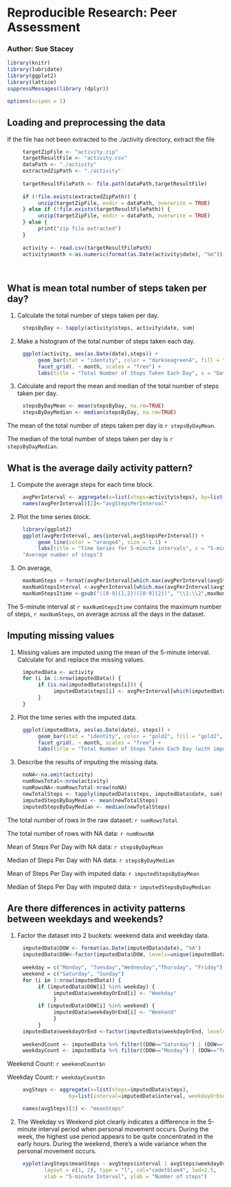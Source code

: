 # Reproducible Research: Peer Assessment

### Author:  Sue Stacey

```r
library(knitr)
library(lubridate)
library(ggplot2)
library(lattice)
suppressMessages(library (dplyr))

options(scipen = 1)
```

## Loading and preprocessing the data
If the file has not been extracted to the ./activity directory, extract the file
```r
     targetZipFile <- "activity.zip"
     targetResultFile <- "activity.csv"
     dataPath <- "./activity"
     extractedZipPath <- "./activity"
     
     targetResultFilePath <- file.path(dataPath,targetResultFile)
     
     if (!file.exists(extractedZipPath)) {
          unzip(targetZipFile, exdir = dataPath, overwrite = TRUE)
     } else if (!file.exists(targetResultFilePath)) {
          unzip(targetZipFile, exdir = dataPath, overwrite = TRUE)
     } else {
          print("zip file extracted")
     }
     
     activity <- read.csv(targetResultFilePath)
     activity$month <-as.numeric(format(as.Date(activity$date), "%m"))

     
```

## What is mean total number of steps taken per day?
1.  Calculate the total number of steps taken per day.
```r
     stepsByDay <- tapply(activity$steps, activity$date, sum)
```
2. Make a histogram of the total number of steps taken each day.
```r
     ggplot(activity, aes(as.Date(date),steps)) +
          geom_bar(stat = "identity", color = "darkseagreen4", fill = "darkseagreen4", width =.6) + 
          facet_grid(. ~ month, scales = "free") +
          labs(title = "Total Number of Steps Taken Each Day", x = "Date", y = "Number of steps")
```

3. Calculate and report the mean and median of the total number of steps taken per day.
```r
     stepsByDayMean <- mean(stepsByDay, na.rm=TRUE)
     stepsByDayMedian <- median(stepsByDay, na.rm=TRUE)
```
The mean of the total number of steps taken per day is `r stepsByDayMean`.

The median of the total number of steps taken per day is `r stepsByDayMedian`.

## What is the average daily activity pattern?
1. Compute the average steps for each time block.
```r
     avgPerInterval <- aggregate(x=list(steps=activity$steps), by=list(interval=activity$interval), FUN=mean, na.rm=TRUE)
     names(avgPerInterval)[2]<-"avgStepsPerInterval"
```

2.  Plot the time series block.
```r
     library(ggplot2)
     ggplot(avgPerInterval, aes(interval,avgStepsPerInterval)) +
          geom_line(color = "orange4", size = 1.1) +
          labs(title = "Time Series for 5-minute intervals", x = "5-minute interval", y =
     "Average number of steps")    
```

3. On average, 
```r
     maxNumSteps <-format(avgPerInterval[which.max(avgPerInterval$avgStepsPerInterval),2],digits=1)
     maxNumStepsInterval <-avgPerInterval[which.max(avgPerInterval$avgStepsPerInterval),1]
     maxNumStepsItime <-gsub("([0-9]{1,2})([0-9]{2})", "\\1:\\2",maxNumStepsInterval)
```

The 5-minute interval at `r maxNumStepsItime` contains the maximum number of steps, `r maxNumSteps`, on average across all the days in the dataset.

## Imputing missing values

1.  Missing values are imputed using the mean of the 5-minute interval. Calculate for and replace the missing values.
```r
     imputedData <- activity 
     for (i in 1:nrow(imputedData)) {
          if (is.na(imputedData$steps[i])) {
               imputedData$steps[i] <- avgPerInterval[which(imputedData$interval[i] == avgPerInterval$interval), ]$avgStepsPerInterval
          }
     }
```
2.  Plot the time series with the imputed data.
```r
     ggplot(imputedData, aes(as.Date(date), steps)) + 
          geom_bar(stat = "identity", color = "gold2", fill = "gold2", width =.6) + 
          facet_grid(. ~ month, scales = "free") + 
          labs(title = "Total Number of Steps Taken Each Day (with imputed data)", x = "Date", y = "Number of steps")
```  
3.  Describe the results of imputing the missing data.
```r
     noNA<-na.omit(activity)
     numRowsTotal<-nrow(activity)
     numRowsNA<-numRowsTotal-nrow(noNA)
     newTotalSteps <- tapply(imputedData$steps, imputedData$date, sum)
     imputedStepsByDayMean <- mean(newTotalSteps)
     imputedStepsByDayMedian <- median(newTotalSteps)
```
 The total number of rows in the raw dataset: `r numRowsTotal` 
 
 The total number of rows with NA data: `r numRowsNA`
 
 Mean of Steps Per Day with NA data: `r stepsByDayMean`
 
 Median of Steps Per Day with NA data: `r stepsByDayMedian`
 
 Mean of Steps Per Day with imputed data: `r imputedStepsByDayMean`
 
 Median of Steps Per Day with imputed data: `r imputedStepsByDayMedian`


## Are there differences in activity patterns between weekdays and weekends?
1.  Factor the dataset into 2 buckets: weekend data and weekday data.
```r
     imputedData$DOW <- format(as.Date(imputedData$date), "%A")
     imputedData$DOW<-factor(imputedData$DOW, levels=unique(imputedData$DOW))
     
     weekday = c("Monday", "Tuesday","Wednesday","Thursday", "Friday")
     weekend = c("Saturday", "Sunday")
     for (i in 1:nrow(imputedData)) {
          if (imputedData$DOW[i] %in% weekday) {
               imputedData$weekdayOrEnd[i] <- "Weekday"
               }
          if (imputedData$DOW[i] %in% weekend) {
               imputedData$weekdayOrEnd[i] <- "Weekend"
               }
          }
     imputedData$weekdayOrEnd <-factor(imputedData$weekdayOrEnd, levels=unique(imputedData$weekdayOrEnd))
     
     weekendCount <- imputedData %>% filter((DOW=="Saturday") | (DOW=="Sunday")) %>% count()
     weekdayCount <- imputedData %>% filter((DOW=="Monday") | (DOW=="Tuesday") | (DOW=="Wednesday") | (DOW=="Thursday") | (DOW=="Friday")) %>% count()
```
Weekend Count:  `r weekendCount$n`

Weekday Count:  `r weekdayCount$n`
```r
     avgSteps <- aggregate(x=list(steps=imputedData$steps), 
                    by=list(interval=imputedData$interval, weekdayOrEnd=imputedData$weekdayOrEnd), FUN=mean)

     names(avgSteps)[3] <- "meanSteps"

```
2.  The Weekday vs Weekend plot clearly indicates a difference in the 5-minute interval period when personal movement occurs.  During the week, the highest use period appears to be quite concentrated in the early hours.  During the weekend, there's a wide variance when the personal movement occurs.
```r
     
     xyplot(avgSteps$meanSteps ~ avgSteps$interval | avgSteps$weekdayOrEnd, 
            layout = c(1, 2), type = "l", col="cadetblue4", lwd=2.5,
            xlab = "5-minute Interval", ylab = "Number of steps")     
    
     
```
     